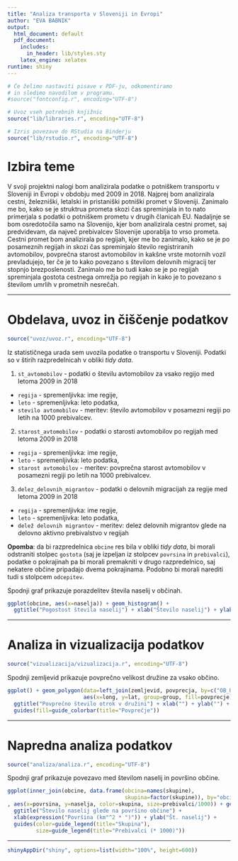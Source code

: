 ```yaml
---
title: "Analiza transporta v Sloveniji in Evropi"
author: "EVA BABNIK"
output:
  html_document: default
  pdf_document:
    includes:
      in_header: lib/styles.sty
    latex_engine: xelatex
runtime: shiny
---
```


```r
# Če želimo nastaviti pisave v PDF-ju, odkomentiramo
# in sledimo navodilom v programu.
#source("fontconfig.r", encoding="UTF-8")

# Uvoz vseh potrebnih knjižnic
source("lib/libraries.r", encoding="UTF-8")
```

```r
# Izris povezave do RStudia na Binderju
source("lib/rstudio.r", encoding="UTF-8")
```

# Izbira teme
V svoji projektni nalogi bom analizirala podatke o potniškem transportu v Sloveniji in Evropi v obdobju med 2009 in 2018. Najprej bom analizirala cestni, železniški, letalski in pristaniški potniški promet v Sloveniji. Zanimalo me bo, kako se je struktrua prometa skozi čas spreminjala in to nato primerjala s podatki o potniškem prometu v drugih članicah EU. Nadaljnje se bom osredotočila samo na Slovenijo, kjer bom analizirala cestni promet, saj predvidevam, da največ prebivalcev Slovenije uporablja to vrso prometa. Cestni promet bom analizirala po regijah, kjer me bo zanimalo, kako se je po posameznih regijah in skozi čas spreminjalo število registriranih avtomobilov, povprečna starost avtomobilov in kakšne vrste motornih vozil prevladujejo, ter če je to kako povezano s številom delovnih migracij ter stopnjo brezposlenosti. Zanimalo me bo tudi kako se je po regijah spreminjala gostota cestnega omrežja po regijah in kako je to povezano s številom umrlih v prometnih nesrečah.

***

# Obdelava, uvoz in čiščenje podatkov

```r
source("uvoz/uvoz.r", encoding="UTF-8")
```
Iz statističnega urada sem uvozila podatke o transportu v Sloveniji.
Podatki so v štirih razpredelnicah v obliki *tidy data*.

1. `st_avtomobilov` - podatki o številu avtomobilov za vsako regijo med letoma 2009 in 2018
  - `regija` - spremenljivka: ime regije,
  - `leto` - spremenljivka: leto podatka,
  - `stevilo avtomobilov` - meritev: število avtomobilov v posamezni regiji po letih na 1000 prebivalcev.

2. `starost_avtomobilov` - podatki o starosti avtomobilov po regijah med letoma 2009 in 2018
  - `regija` - spremenljivka: ime regije,
  - `leto` - spremenljivka: leto podatka,
  - `starost avtomobilov` - meritev: povprečna starost avtomobilov v posamezni regiji po letih na         1000 prebivalcev.

3. `delez_delovnih_migrantov` - podatki o delovnih migracijah za regije med letoma 2009 in 2018
  - `regija` - spremenljivka: ime regije,
  - `leto` - spremenljivka: leto podatka,
  - `delež delovnih migrantov` - meritev: delez delovnih migrantov glede na delovno aktivno
  prebivalstvo v regijah

**Opomba**: da bi razpredelnica `obcine` res bila v obliki *tidy data*, bi morali odstraniti stolpec `gostota` (saj je izpeljan iz stolpcev `povrsina` in `prebivalci`), podatke o pokrajinah pa bi morali premakniti v drugo razpredelnico, saj nekatere občine pripadajo dvema pokrajinama. Podobno bi morali narediti tudi s stolpcem `odcepitev`.

Spodnji graf prikazuje porazdelitev števila naselij v občinah.

```r
ggplot(obcine, aes(x=naselja)) + geom_histogram() +
  ggtitle("Pogostost števila naselij") + xlab("Število naselij") + ylab("Število občin")
```

***

# Analiza in vizualizacija podatkov

```r
source("vizualizacija/vizualizacija.r", encoding="UTF-8")
```

Spodnji zemljevid prikazuje povprečno velikost družine za vsako občino.

```r
ggplot() + geom_polygon(data=left_join(zemljevid, povprecja, by=c("OB_UIME"="obcina")),
                        aes(x=long, y=lat, group=group, fill=povprecje)) +
  ggtitle("Povprečno število otrok v družini") + xlab("") + ylab("") +
  guides(fill=guide_colorbar(title="Povprečje"))
```

***

# Napredna analiza podatkov

```r
source("analiza/analiza.r", encoding="UTF-8")
```

Spodnji graf prikazuje povezavo med številom naselij in površino občine.

```r
ggplot(inner_join(obcine, data.frame(obcina=names(skupine),
                                     skupina=factor(skupine)), by="obcina")
, aes(x=povrsina, y=naselja, color=skupina, size=prebivalci/1000)) + geom_point() +
  ggtitle("Število naselij glede na površino občine") +
  xlab(expression("Površina (km"^2 * ")")) + ylab("Št. naselij") +
  guides(color=guide_legend(title="Skupina"),
         size=guide_legend(title="Prebivalci (* 1000)"))
```

***

```r
shinyAppDir("shiny", options=list(width="100%", height=600))
```
